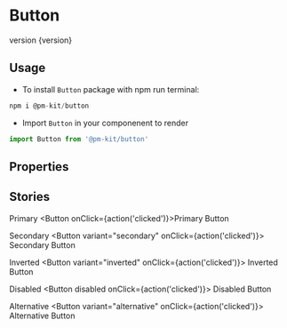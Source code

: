 
<Meta title="Design System|Button" componenent={Button}/>

# Button
<Subtitle>
version {version}
</Subtitle>


## Usage
* To install `Button` package with npm run terminal:

```jsx
npm i @pm-kit/button
```
* Import `Button` in your componenent to render

```jsx
import Button from '@pm-kit/button'
```

## Properties 

<Props of={Button} />

## Stories

Primary
<Preview>
<Story name="Primary">
  <Button onClick={action('clicked')}>Primary Button</Button>
</Story>
</Preview>

Secondary
<Preview>
<Story name="Secondary">
  <Button variant="secondary" onClick={action('clicked')}>
    Secondary Button
  </Button>
</Story>
</Preview>

Inverted
<Preview>
<Story name="Inverted">
  <Button variant="inverted" onClick={action('clicked')}>
    Inverted Button
  </Button>
</Story>
</Preview>

Disabled
<Preview>
<Story name="Disabled">
  <Button disabled onClick={action('clicked')}>
    Disabled Button
  </Button>
</Story>
</Preview>

Alternative
<Preview>
<Story name="Alternative">
  <Button variant="alternative" onClick={action('clicked')}>
    Alternative Button
  </Button>
</Story>
</Preview>